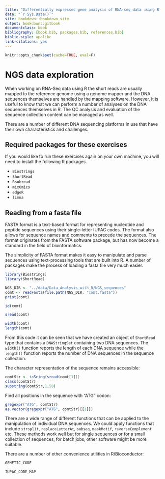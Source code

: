 ```yaml
--- 
title: "Differentially expressed gene analysis of RNA-seq data using R"
date: "`r Sys.Date()`"
site: bookdown::bookdown_site
output: bookdown::gitbook
documentclass: book
bibliography: [book.bib, packages.bib, references.bib]
biblio-style: apalike
link-citations: yes
---
```


```r
knitr::opts_chunk$set(cache=TRUE, eval=F)
```

# NGS data exploration

When working on RNA-Seq data using R the short reads are usually mapped to the 
reference genome using a genome mapper and the DNA sequences themselves are 
handled by the mapping software. However, it is useful to know that we can perform 
a number of analyses on the DNA sequences themselves in R. The QC analysis and 
evaluation of the sequence collection content can be managed as well.

There are a number of different DNA sequencing platforms in use that have their 
own characteristics and challenges.

## Required packages for these exercises

If you would like to run these exercises again on your own machine, you will
need to install the following R packages.

* `Biostrings`
* `ShortRead`
* `Rsubread`
* `mixOmics`
* `edgeR`
* `limma`


## Reading from a fasta file

FASTA format is a text-based format for representing nucleotide and peptide 
sequences using their single-letter IUPAC codes. The format also allows for 
sequence names and comments to precede the sequences. The format originates from 
the FASTA software package, but has now become a standard in the field of bioinformatics.

The simplicity of FASTA format makes it easy to manipulate and parse sequences 
using text-processing tools that are built into R. A number of packages 
make the process of loading a fasta file very much easier.

```r
library(Biostrings)
library(ShortRead)

NGS_DIR <- "../data/Data_Analysis_with_R/NGS_sequences"
comt <- readFasta(file.path(NGS_DIR, "comt.fasta"))
print(comt)
```


```r
id(comt)
```

```r
sread(comt)
```

```r
width(comt)
length(comt)
```

From this code it can be seen that we have created an object of `ShortRead` type 
that contains a `DNAStringSet` containing two DNA sequences. The `width()` 
function reports the length of each DNA sequence while the `length()` function 
reports the number of DNA sequences in the sequence collection.

The character representation of the sequence remains accessible:

```r
comtStr <- toSring(sread(comt[1]))
class(comtStr)
substring(comtStr,1,50)
```

Find all positions in the sequence with "ATG" codon:
```r
gregexpr("ATG", comtStr)
as.vector(gregexpr("ATG", comtStr)[[1]])
```


There are a wide range of different functions that can be applied to the manipulation
of individual DNA sequences. We could apply functions that include `strsplit`, 
`replaceLetterAt`, `subseq`, `maskMotif`, `reverseComplement` etc. These methods 
work well but for single sequences or for a small collection of sequences, for
batch jobs, other software might be more suitable.

There are a number of other convenience utilities in R/Bioconductor:

```r
GENETIC_CODE
```

```r
IUPAC_CODE_MAP
```